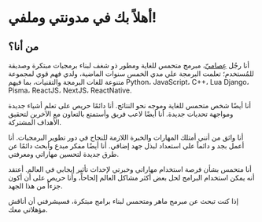 # أهلاً بك في مدونتي وملفي!


## من أنا؟

أنا رجُل [عِصاميّ](https://www.arabdict.com/ar/%D8%B9%D8%B1%D8%A8%D9%8A-%D8%B9%D8%B1%D8%A8%D9%8A/%D8%B9%D8%B5%D8%A7%D9%85%D9%8A)، مبرمج متحمس للغاية ومطور ذو شغف لبناء برمجيات مبتكرة وصديقة للمُستخدم؛ تعلمت البرمجة علي مدي الخمس سنوات الماضية، ولدي فهم قوي لمجموعة متنوعة للغات البرمجة والتقنيات، بما فيهم Python، JavaScript، C++، Lua Django، Pisma، ReactJS، NextJS، ReactNative.

أنا أيضًا شخص متحمس للغاية وموجه نحو النتائج. أنا دائمًا حريص على تعلم أشياء جديدة ومواجهة تحديات جديدة. أنا أيضًا لاعب فريق وأستمتع بالتعاون مع الآخرين لتحقيق الأهداف المشتركة.

أنا واثق من أنني أمتلك المهارات والخبرة اللازمة للنجاح في دور تطوير البرمجيات. أنا أعمل بجد و دائماً على استعداد لبذل جهد إضافي. أنا أيضًا مفكر مبدع وأبحث دائمًا عن طرق جديدة لتحسين مهاراتي ومعرفتي.

أنا متحمس بشأن فرصة استخدام مهاراتي وخبرتي لإحداث تأثير إيجابي في العالم. أعتقد أنه يمكن استخدام البرامج لحل بعض أكثر مشاكل العالم إلحاحاً، وأنا حريص على أن أكون جزءاً من هذا الجهد.

إذا كنت تبحث عن مبرمج ماهر  ومتحمس لبناء برامج مبتكرة، فسيشرفني أن أناقش مؤهلاتي معك.